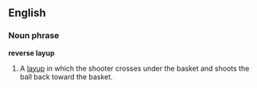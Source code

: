 ==English==

===Noun phrase===
'''reverse layup''' <!-- possibly also '''reverse lay-up''' -->

# {{hoops}} A [[layup]] in which the shooter crosses under the basket and shoots the ball back toward the basket.